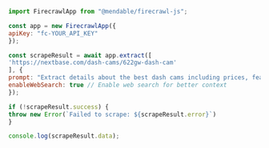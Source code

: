 ```js Node
import FirecrawlApp from "@mendable/firecrawl-js";

const app = new FirecrawlApp({
apiKey: "fc-YOUR_API_KEY"
});

const scrapeResult = await app.extract([
'https://nextbase.com/dash-cams/622gw-dash-cam'
], {
prompt: "Extract details about the best dash cams including prices, features, pros/cons and reviews.",
enableWebSearch: true // Enable web search for better context
});

if (!scrapeResult.success) {
throw new Error(`Failed to scrape: ${scrapeResult.error}`)
}

console.log(scrapeResult.data);
```